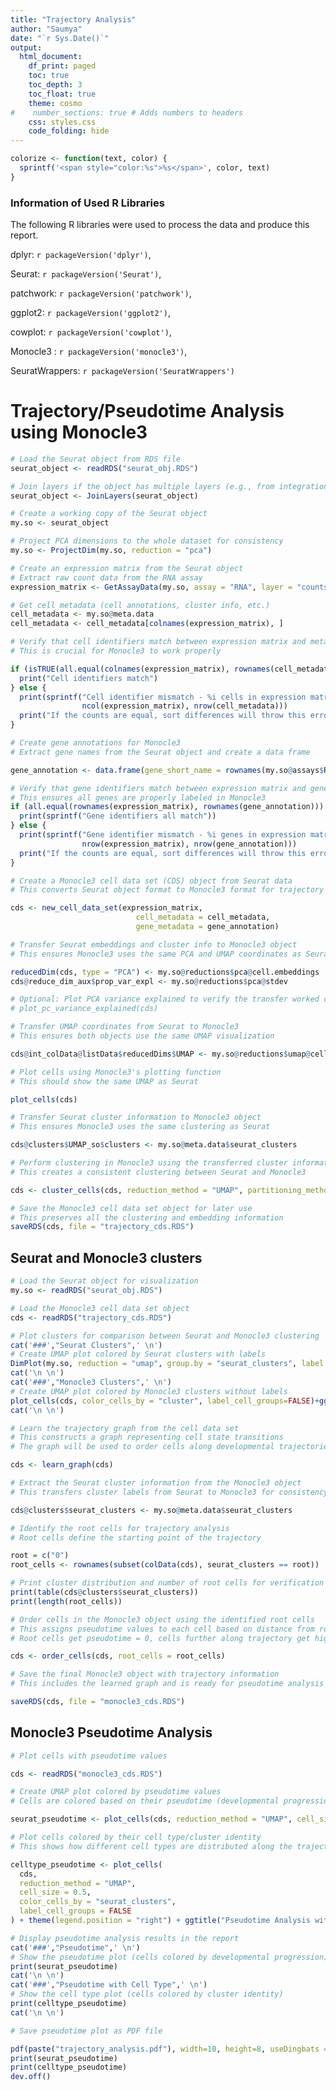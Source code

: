 ```yaml
---
title: "Trajectory Analysis"
author: "Saumya"
date: "`r Sys.Date()`"
output:
  html_document:
    df_print: paged
    toc: true
    toc_depth: 3
    toc_float: true
    theme: cosmo
#    number_sections: true # Adds numbers to headers
    css: styles.css
    code_folding: hide
---
```


```r
colorize <- function(text, color) {
  sprintf('<span style="color:%s">%s</span>', color, text)
}
```

<!-- Information of Used Library -->
### Information of Used R Libraries

The following R libraries were used to process the data and produce this report.

dplyr: `r packageVersion('dplyr')`, 

Seurat: `r packageVersion('Seurat')`, 

patchwork: `r packageVersion('patchwork')`, 

ggplot2: `r packageVersion('ggplot2')`, 

cowplot: `r packageVersion('cowplot')`,

Monocle3 : `r packageVersion('monocle3')`,

SeuratWrappers: `r packageVersion('SeuratWrappers')`

# Trajectory/Pseudotime Analysis using Monocle3


```r
# Load the Seurat object from RDS file
seurat_object <- readRDS("seurat_obj.RDS")

# Join layers if the object has multiple layers (e.g., from integration) for Seurat V5
seurat_object <- JoinLayers(seurat_object)

# Create a working copy of the Seurat object
my.so <- seurat_object

# Project PCA dimensions to the whole dataset for consistency
my.so <- ProjectDim(my.so, reduction = "pca")
```

```r
# Create an expression matrix from the Seurat object
# Extract raw count data from the RNA assay
expression_matrix <- GetAssayData(my.so, assay = "RNA", layer = "counts")

# Get cell metadata (cell annotations, cluster info, etc.)
cell_metadata <- my.so@meta.data
cell_metadata <- cell_metadata[colnames(expression_matrix), ]

# Verify that cell identifiers match between expression matrix and metadata
# This is crucial for Monocle3 to work properly

if (isTRUE(all.equal(colnames(expression_matrix), rownames(cell_metadata)))) {
  print("Cell identifiers match")
} else {
  print(sprintf("Cell identifier mismatch - %i cells in expression matrix, %i cells in metadata",
                ncol(expression_matrix), nrow(cell_metadata)))
  print("If the counts are equal, sort differences will throw this error")
}
```

```r
# Create gene annotations for Monocle3
# Extract gene names from the Seurat object and create a data frame

gene_annotation <- data.frame(gene_short_name = rownames(my.so@assays$RNA), row.names = rownames(my.so@assays$RNA))

# Verify that gene identifiers match between expression matrix and gene annotations
# This ensures all genes are properly labeled in Monocle3
if (all.equal(rownames(expression_matrix), rownames(gene_annotation))) {
  print(sprintf("Gene identifiers all match"))
} else {
  print(sprintf("Gene identifier mismatch - %i genes in expression matrix, %i gene in gene annotation",
                nrow(expression_matrix), nrow(gene_annotation)))
  print("If the counts are equal, sort differences will throw this error")
}
```

```r
# Create a Monocle3 cell data set (CDS) object from Seurat data
# This converts Seurat object format to Monocle3 format for trajectory analysis

cds <- new_cell_data_set(expression_matrix,
                            cell_metadata = cell_metadata,
                            gene_metadata = gene_annotation)
```


```r
# Transfer Seurat embeddings and cluster info to Monocle3 object
# This ensures Monocle3 uses the same PCA and UMAP coordinates as Seurat

reducedDim(cds, type = "PCA") <- my.so@reductions$pca@cell.embeddings 
cds@reduce_dim_aux$prop_var_expl <- my.so@reductions$pca@stdev

# Optional: Plot PCA variance explained to verify the transfer worked correctly
# plot_pc_variance_explained(cds)
```

```r
# Transfer UMAP coordinates from Seurat to Monocle3
# This ensures both objects use the same UMAP visualization

cds@int_colData@listData$reducedDims$UMAP <- my.so@reductions$umap@cell.embeddings

# Plot cells using Monocle3's plotting function
# This should show the same UMAP as Seurat

plot_cells(cds)
```

```r
# Transfer Seurat cluster information to Monocle3 object
# This ensures Monocle3 uses the same clustering as Seurat

cds@clusters$UMAP_so$clusters <- my.so@meta.data$seurat_clusters

# Perform clustering in Monocle3 using the transferred cluster information
# This creates a consistent clustering between Seurat and Monocle3

cds <- cluster_cells(cds, reduction_method = "UMAP", partitioning_method = "seurat_clusters")
```

```r
# Save the Monocle3 cell data set object for later use
# This preserves all the clustering and embedding information
saveRDS(cds, file = "trajectory_cds.RDS")
```

## Seurat and Monocle3 clusters {.tabset}
```r
# Load the Seurat object for visualization
my.so <- readRDS("seurat_obj.RDS")

# Load the Monocle3 cell data set object
cds <- readRDS("trajectory_cds.RDS")

# Plot clusters for comparison between Seurat and Monocle3 clustering
cat('###',"Seurat Clusters",' \n')
# Create UMAP plot colored by Seurat clusters with labels
DimPlot(my.so, reduction = "umap", group.by = "seurat_clusters", label = TRUE, raster = FALSE)+ggtitle("Seurat Cluster")
cat('\n \n')
cat('###',"Monocle3 Clusters",' \n')
# Create UMAP plot colored by Monocle3 clusters without labels
plot_cells(cds, color_cells_by = "cluster", label_cell_groups=FALSE)+ggtitle("Monocle Cluster")
cat('\n \n')
```

```r
# Learn the trajectory graph from the cell data set
# This constructs a graph representing cell state transitions
# The graph will be used to order cells along developmental trajectories

cds <- learn_graph(cds)
```

```r
# Extract the Seurat cluster information from the Monocle3 object
# This transfers cluster labels from Seurat to Monocle3 for consistency

cds@clusters$seurat_clusters <- my.so@meta.data$seurat_clusters

# Identify the root cells for trajectory analysis
# Root cells define the starting point of the trajectory

root = c("0")
root_cells <- rownames(subset(colData(cds), seurat_clusters == root))

# Print cluster distribution and number of root cells for verification
print(table(cds@clusters$seurat_clusters))
print(length(root_cells))
```

```r
# Order cells in the Monocle3 object using the identified root cells
# This assigns pseudotime values to each cell based on distance from root
# Root cells get pseudotime = 0, cells further along trajectory get higher values

cds <- order_cells(cds, root_cells = root_cells)
```

```r
# Save the final Monocle3 object with trajectory information
# This includes the learned graph and is ready for pseudotime analysis

saveRDS(cds, file = "monocle3_cds.RDS")
```

## Monocle3 Pseudotime Analysis {.tabset}
```r
# Plot cells with pseudotime values

cds <- readRDS("monocle3_cds.RDS")

# Create UMAP plot colored by pseudotime values
# Cells are colored based on their pseudotime (developmental progression)

seurat_pseudotime <- plot_cells(cds, reduction_method = "UMAP", cell_size = 0.5, color_cells_by = "pseudotime") + ggtitle("Monocle3 Pseudotime Analysis")
```

```r
# Plot cells colored by their cell type/cluster identity
# This shows how different cell types are distributed along the trajectory

celltype_pseudotime <- plot_cells(
  cds, 
  reduction_method = "UMAP", 
  cell_size = 0.5, 
  color_cells_by = "seurat_clusters", 
  label_cell_groups = FALSE
) + theme(legend.position = "right") + ggtitle("Pseudotime Analysis with Cell Type")
```

```r
# Display pseudotime analysis results in the report
cat('###',"Pseudotime",' \n')
# Show the pseudotime plot (cells colored by developmental progression)
print(seurat_pseudotime)
cat('\n \n')
cat('###',"Pseudotime with Cell Type",' \n')
# Show the cell type plot (cells colored by cluster identity)
print(celltype_pseudotime)
cat('\n \n')
```


```r
# Save pseudotime plot as PDF file

pdf(paste("trajectory_analysis.pdf"), width=10, height=8, useDingbats = FALSE)
print(seurat_pseudotime)
print(celltype_pseudotime)
dev.off()
```